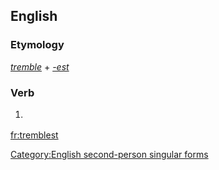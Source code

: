 ==English==

===Etymology===
''[[tremble]]'' + ''[[-est]]''

===Verb===
{{infl|en|verb form}}

# {{archaic}} {{form of|Second-person singular simple present form|tremble}}

[[Category:English second-person singular forms]]

[[fr:tremblest]]